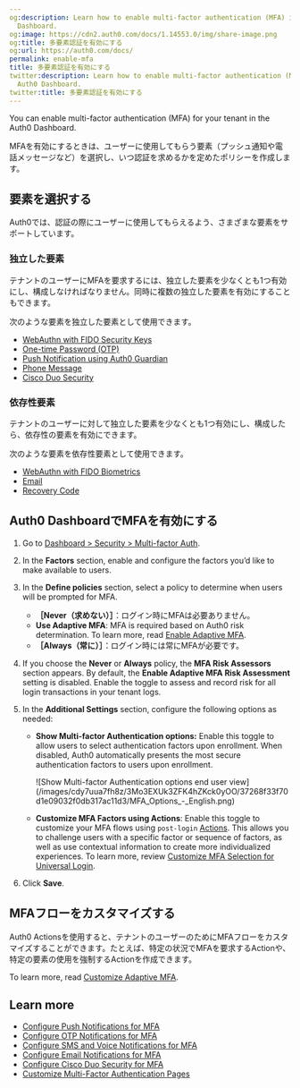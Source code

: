 ```yaml
---
og:description: Learn how to enable multi-factor authentication (MFA) in the Auth0
  Dashboard.
og:image: https://cdn2.auth0.com/docs/1.14553.0/img/share-image.png
og:title: 多要素認証を有効にする
og:url: https://auth0.com/docs/
permalink: enable-mfa
title: 多要素認証を有効にする
twitter:description: Learn how to enable multi-factor authentication (MFA) in the
  Auth0 Dashboard.
twitter:title: 多要素認証を有効にする
---
```


You can enable <Tooltip tip="Multi-factor authentication (MFA): User authentication process that uses a factor in addition to username and password such as a code via SMS." cta="View Glossary" href="/docs/glossary?term=multi-factor+authentication">multi-factor authentication</Tooltip> (MFA) for your tenant in the <Tooltip tip="Multi-factor authentication (MFA): User authentication process that uses a factor in addition to username and password such as a code via SMS." cta="View Glossary" href="/docs/glossary?term=Auth0+Dashboard">Auth0 Dashboard</Tooltip>.

MFAを有効にするときは、ユーザーに使用してもらう要素（プッシュ通知や電話メッセージなど）を選択し、いつ認証を求めるかを定めたポリシーを作成します。

## 要素を選択する

Auth0では、認証の際にユーザーに使用してもらえるよう、さまざまな要素をサポートしています。

### 独立した要素

テナントのユーザーにMFAを要求するには、独立した要素を少なくとも1つ有効にし、構成しなければなりません。同時に複数の独立した要素を有効にすることもできます。

次のような要素を独立した要素として使用できます。

* [WebAuthn with FIDO Security Keys](/docs/secure/multi-factor-authentication/fido-authentication-with-webauthn/configure-webauthn-security-keys-for-mfa)
* [One-time Password (OTP)](/docs/secure/multi-factor-authentication/multi-factor-authentication-factors/configure-otp-notifications-for-mfa)
* [Push Notification using Auth0 Guardian](/docs/secure/multi-factor-authentication/multi-factor-authentication-factors/configure-push-notifications-for-mfa)
* [Phone Message](/docs/secure/multi-factor-authentication/multi-factor-authentication-factors/configure-sms-voice-notifications-mfa)
* [Cisco Duo Security](/docs/secure/multi-factor-authentication/configure-cisco-duo-for-mfa)

### 依存性要素

テナントのユーザーに対して独立した要素を少なくとも1つ有効にし、構成したら、依存性の要素を有効にできます。

次のような要素を依存性要素として使用できます。

* [WebAuthn with FIDO Biometrics](/docs/secure/multi-factor-authentication/fido-authentication-with-webauthn/configure-webauthn-device-biometrics-for-mfa)
* [Email](/docs/secure/multi-factor-authentication/multi-factor-authentication-factors/configure-email-notifications-for-mfa)
* [Recovery Code](/docs/secure/multi-factor-authentication/configure-recovery-codes-for-mfa)

## Auth0 DashboardでMFAを有効にする

1. Go to [Dashboard > Security > Multi-factor Auth](https://manage.auth0.com/#/security/mfa).
2. In the **Factors** section, enable and configure the factors you’d like to make available to users.
3. In the **Define policies** section, select a policy to determine when users will be prompted for MFA.

   * **［Never（求めない）］**：ログイン時にMFAは必要ありません。
   * **Use Adaptive MFA**: MFA is required based on Auth0 risk determination. To learn more, read [Enable Adaptive MFA](/docs/secure/multi-factor-authentication/adaptive-mfa).
   * **［Always（常に）］**：ログイン時には常にMFAが必要です。
4. If you choose the **Never** or **Always** policy, the **MFA Risk Assessors** section appears. By default, the **Enable Adaptive MFA Risk Assessment** setting is disabled. Enable the toggle to assess and record risk for all login transactions in your tenant logs.
5. In the **Additional Settings** section, configure the following options as needed:

   * **Show Multi-factor Authentication options:** Enable this toggle to allow users to select authentication factors upon enrollment. When disabled, Auth0 automatically presents the most secure authentication factors to users upon enrollment.

     <Frame>![Show Multi-factor Authentication options end user view](/images/cdy7uua7fh8z/3Mo3EXUk3ZFK4hZKck0yOO/37268f33f70d1e09032f0db317ac11d3/MFA_Options_-_English.png)</Frame>
   * **Customize MFA Factors using Actions**: Enable this toggle to customize your MFA flows using `post-login` [Actions](/docs/customize/actions). This allows you to challenge users with a specific factor or sequence of factors, as well as use contextual information to create more individualized experiences. To learn more, review [Customize MFA Selection for Universal Login](/docs/secure/multi-factor-authentication/customize-mfa/customize-mfa-selection-universal-login).
6. Click **Save**.

## MFAフローをカスタマイズする

Auth0 Actionsを使用すると、テナントのユーザーのためにMFAフローをカスタマイズすることができます。たとえば、特定の状況でMFAを要求するActionや、特定の要素の使用を強制するActionを作成できます。

To learn more, read [Customize Adaptive MFA](/docs/secure/multi-factor-authentication/adaptive-mfa/customize-adaptive-mfa).

## Learn more

* [Configure Push Notifications for MFA](/docs/secure/multi-factor-authentication/multi-factor-authentication-factors/configure-push-notifications-for-mfa)
* [Configure OTP Notifications for MFA](/docs/secure/multi-factor-authentication/multi-factor-authentication-factors/configure-otp-notifications-for-mfa)
* [Configure SMS and Voice Notifications for MFA](/docs/secure/multi-factor-authentication/multi-factor-authentication-factors/configure-sms-voice-notifications-mfa)
* [Configure Email Notifications for MFA](/docs/secure/multi-factor-authentication/multi-factor-authentication-factors/configure-email-notifications-for-mfa)
* [Configure Cisco Duo Security for MFA](/docs/secure/multi-factor-authentication/configure-cisco-duo-for-mfa)
* [Customize Multi-Factor Authentication Pages](/docs/secure/multi-factor-authentication/customize-mfa)